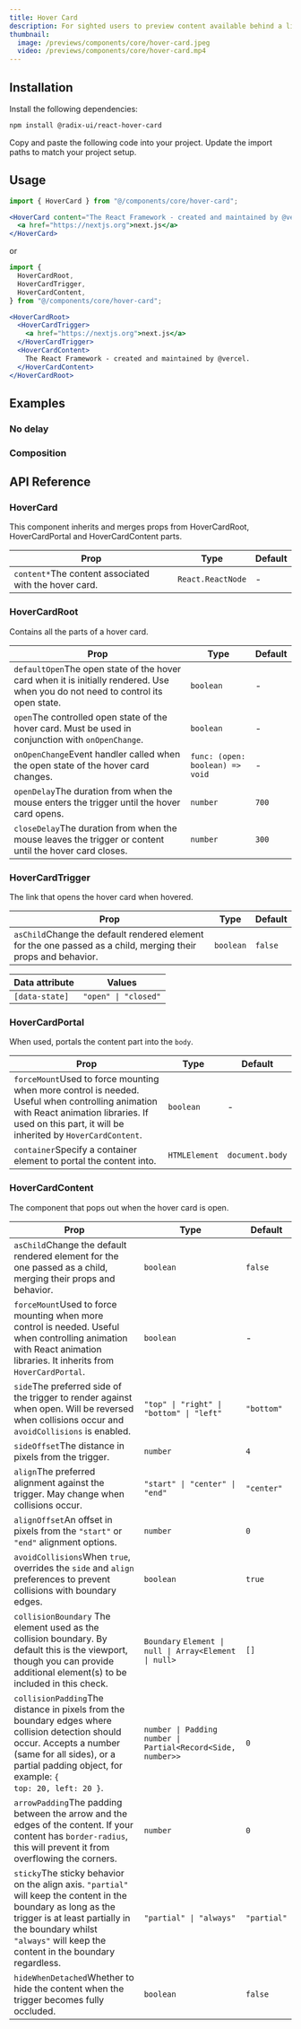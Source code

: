 ```yaml
---
title: Hover Card
description: For sighted users to preview content available behind a link.
thumbnail:
  image: /previews/components/core/hover-card.jpeg
  video: /previews/components/core/hover-card.mp4
---
```


<ComponentPreview name="demos/components/core/hover-card/default" />

## Installation

<Steps>
  <Step>Install the following dependencies:</Step>

```bash
npm install @radix-ui/react-hover-card
```

  <Step>Copy and paste the following code into your project.</Step>
  <ComponentSource name="components/core/default/hover-card" />
  <Step>Update the import paths to match your project setup.</Step>
</Steps>

## Usage

```jsx
import { HoverCard } from "@/components/core/hover-card";
```

```jsx
<HoverCard content="The React Framework - created and maintained by @vercel">
  <a href="https://nextjs.org">next.js</a>
</HoverCard>
```

or

```jsx
import {
  HoverCardRoot,
  HoverCardTrigger,
  HoverCardContent,
} from "@/components/core/hover-card";
```

```jsx
<HoverCardRoot>
  <HoverCardTrigger>
    <a href="https://nextjs.org">next.js</a>
  </HoverCardTrigger>
  <HoverCardContent>
    The React Framework - created and maintained by @vercel.
  </HoverCardContent>
</HoverCardRoot>
```

## Examples

### No delay

<ComponentPreview name="demos/components/core/hover-card/no-delay" />

### Composition

<ComponentPreview name="demos/components/core/hover-card/composition" />

## API Reference

### HoverCard

This component inherits and merges props from HoverCardRoot, HoverCardPortal and HoverCardContent parts.

| Prop                                                               | Type              | Default |
| ------------------------------------------------------------------ | ----------------- | ------- |
| `content*`<Info>The content associated with the hover card.</Info> | `React.ReactNode` | -       |

### HoverCardRoot

Contains all the parts of a hover card.

| Prop                                                                                                                                          | Type                            | Default |
| --------------------------------------------------------------------------------------------------------------------------------------------- | ------------------------------- | ------- |
| `defaultOpen`<Info>The open state of the hover card when it is initially rendered. Use when you do not need to control its open state.</Info> | `boolean`                       | -       |
| `open`<Info>The controlled open state of the hover card. Must be used in conjunction with <Code>onOpenChange</Code>.</Info>                   | `boolean`                       | -       |
| `onOpenChange`<Info>Event handler called when the open state of the hover card changes.</Info>                                                | `func: (open: boolean) => void` | -       |
| `openDelay`<Info>The duration from when the mouse enters the trigger until the hover card opens.</Info>                                       | `number`                        | `700`   |
| `closeDelay`<Info>The duration from when the mouse leaves the trigger or content until the hover card closes.</Info>                          | `number`                        | `300`   |

### HoverCardTrigger

The link that opens the hover card when hovered.

| Prop                                                                                                                       | Type      | Default |
| -------------------------------------------------------------------------------------------------------------------------- | --------- | ------- |
| `asChild`<Info>Change the default rendered element for the one passed as a child, merging their props and behavior.</Info> | `boolean` | `false` |

| Data attribute | Values               |
| -------------- | -------------------- |
| `[data-state]` | `"open" \| "closed"` |

### HoverCardPortal

When used, portals the content part into the `body`.

| Prop                                                                                                                                                                                                                        | Type          | Default         |
| --------------------------------------------------------------------------------------------------------------------------------------------------------------------------------------------------------------------------- | ------------- | --------------- |
| `forceMount`<Info>Used to force mounting when more control is needed. Useful when controlling animation with React animation libraries. If used on this part, it will be inherited by <Code>HoverCardContent</Code>.</Info> | `boolean`     | -               |
| `container`<Info>Specify a container element to portal the content into.</Info>                                                                                                                                             | `HTMLElement` | `document.body` |

### HoverCardContent

The component that pops out when the hover card is open.

| Prop                                                                                                                                                                                                                                                                 | Type                                                                                    | Default     |
| -------------------------------------------------------------------------------------------------------------------------------------------------------------------------------------------------------------------------------------------------------------------- | --------------------------------------------------------------------------------------- | ----------- |
| `asChild`<Info>Change the default rendered element for the one passed as a child, merging their props and behavior.</Info>                                                                                                                                           | `boolean`                                                                               | `false`     |
| `forceMount`<Info>Used to force mounting when more control is needed. Useful when controlling animation with React animation libraries. It inherits from <Code>HoverCardPortal</Code>.</Info>                                                                        | `boolean`                                                                               | -           |
| `side`<Info>The preferred side of the trigger to render against when open. Will be reversed when collisions occur and <Code>avoidCollisions</Code> is enabled.</Info>                                                                                                | `"top" \| "right" \| "bottom" \| "left"`                                                | `"bottom"`  |
| `sideOffset`<Info>The distance in pixels from the trigger.</Info>                                                                                                                                                                                                    | `number`                                                                                | `4`         |
| `align`<Info>The preferred alignment against the trigger. May change when collisions occur.</Info>                                                                                                                                                                   | `"start" \| "center" \| "end"`                                                          | `"center"`  |
| `alignOffset`<Info>An offset in pixels from the <Code>"start"</Code> or <Code>"end"</Code> alignment options.</Info>                                                                                                                                                 | `number`                                                                                | `0`         |
| `avoidCollisions`<Info>When <Code>true</Code>, overrides the <Code>side</Code> and <Code>align</Code> preferences to prevent collisions with boundary edges.</Info>                                                                                                  | `boolean`                                                                               | `true`      |
| `collisionBoundary` <Info>The element used as the collision boundary. By default this is the viewport, though you can provide additional element(s) to be included in this check.</Info>                                                                             | `Boundary` <Info><Code>Element \| null \| Array\<Element \| null></Code></Info>         | `[]`        |
| `collisionPadding`<Info>The distance in pixels from the boundary edges where collision detection should occur. Accepts a number (same for all sides), or a partial padding object, for example: <Code>\{ top: 20, left: 20 }</Code>.</Info>                          | `number \| Padding` <Info><Code>number \| Partial\<Record\<Side, number>></Code></Info> | `0`         |
| `arrowPadding`<Info>The padding between the arrow and the edges of the content. If your content has <Code>border-radius</Code>, this will prevent it from overflowing the corners.</Info>                                                                            | `number`                                                                                | `0`         |
| `sticky`<Info>The sticky behavior on the align axis. <Code>"partial"</Code> will keep the content in the boundary as long as the trigger is at least partially in the boundary whilst <Code>"always"</Code> will keep the content in the boundary regardless.</Info> | `"partial" \| "always"`                                                                 | `"partial"` |
| `hideWhenDetached`<Info>Whether to hide the content when the trigger becomes fully occluded.</Info>                                                                                                                                                                  | `boolean`                                                                               | `false`     |
